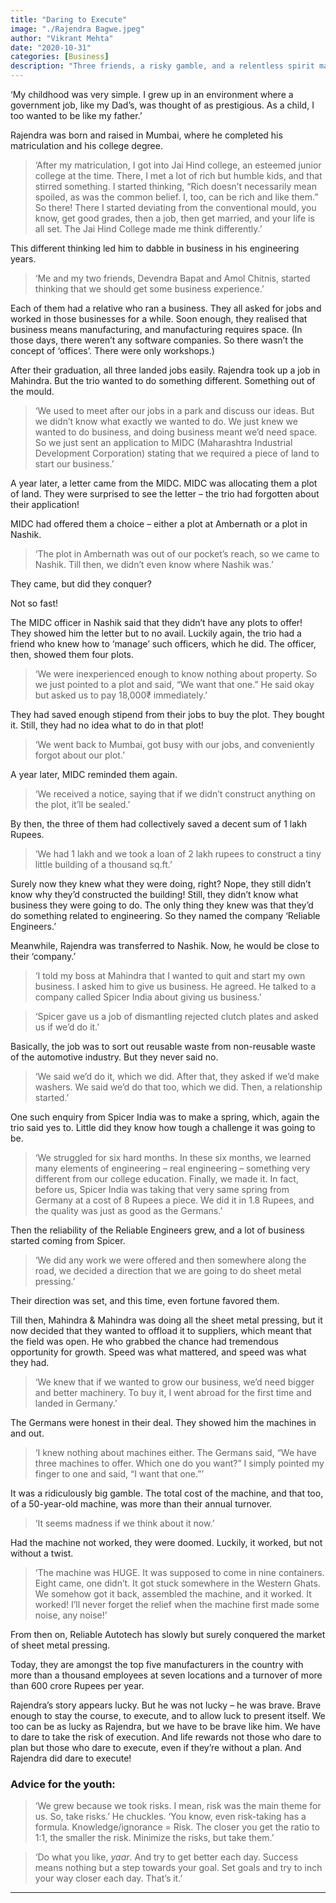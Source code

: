 ```yaml
---
title: "Daring to Execute"
image: "./Rajendra Bagwe.jpeg"
author: "Vikrant Mehta"
date: "2020-10-31"
categories: [Business]
description: "Three friends, a risky gamble, and a relentless spirit made Reliable Engineers India's top engineering companies. Rajendra's business journey is one that only a few will dare to try."
---
```


'My childhood was very simple. I grew up in an environment where a government job, like my Dad's, was thought of as prestigious. As a child, I too wanted to be like my father.'

Rajendra was born and raised in Mumbai, where he completed his matriculation and his college degree.

> 'After my matriculation, I got into Jai Hind college, an esteemed junior college at the time. There, I met a lot of rich but humble kids, and that stirred something. I started thinking, “Rich doesn't necessarily mean spoiled, as was the common belief. I, too, can be rich and like them.” So there! There I started deviating from the conventional mould, you know, get good grades, then a job, then get married, and your life is all set. The Jai Hind College made me think differently.'

This different thinking led him to dabble in business in his engineering years.

> 'Me and my two friends, Devendra Bapat and Amol Chitnis, started thinking that we should get some business experience.'

Each of them had a relative who ran a business. They all asked for jobs and worked in those businesses for a while. Soon enough, they realised that business means manufacturing, and manufacturing requires space. (In those days, there weren't any software companies. So there wasn't the concept of 'offices'. There were only workshops.)

After their graduation, all three landed jobs easily. Rajendra took up a job in Mahindra. But the trio wanted to do something different. Something out of the mould.

> 'We used to meet after our jobs in a park and discuss our ideas. But we didn't know what exactly we wanted to do. We just knew we wanted to do business, and doing business meant we'd need space. So we just sent an application to MIDC (Maharashtra Industrial Development Corporation) stating that we required a piece of land to start our business.'

A year later, a letter came from the MIDC. MIDC was allocating them a plot of land. They were surprised to see the letter – the trio had forgotten about their application!

MIDC had offered them a choice – either a plot at Ambernath or a plot in Nashik.

> 'The plot in Ambernath was out of our pocket's reach, so we came to Nashik. Till then, we didn't even know where Nashik was.'

They came, but did they conquer?

Not so fast!

The MIDC officer in Nashik said that they didn't have any plots to offer! They showed him the letter but to no avail. Luckily again, the trio had a friend who knew how to 'manage' such officers, which he did. The officer, then, showed them four plots.

> 'We were inexperienced enough to know nothing about property. So we just pointed to a plot and said, “We want that one.” He said okay but asked us to pay 18,000₹ immediately.'

They had saved enough stipend from their jobs to buy the plot. They bought it. Still, they had no idea what to do in that plot!

> 'We went back to Mumbai, got busy with our jobs, and conveniently forgot about our plot.'

A year later, MIDC reminded them again.

> 'We received a notice, saying that if we didn't construct anything on the plot, it'll be sealed.'

By then, the three of them had collectively saved a decent sum of 1 lakh Rupees.

> 'We had 1 lakh and we took a loan of 2 lakh rupees to construct a tiny little building of a thousand sq.ft.'

Surely now they knew what they were doing, right? Nope, they still didn't know why they'd constructed the building! Still, they didn't know what business they were going to do. The only thing they knew was that they'd do something related to engineering. So they named the company 'Reliable Engineers.'

Meanwhile, Rajendra was transferred to Nashik. Now, he would be close to their 'company.'

> 'I told my boss at Mahindra that I wanted to quit and start my own business. I asked him to give us business. He agreed. He talked to a company called Spicer India about giving us business.'

> 'Spicer gave us a job of dismantling rejected clutch plates and asked us if we'd do it.'

Basically, the job was to sort out reusable waste from non-reusable waste of the automotive industry. But they never said no.

> 'We said we'd do it, which we did. After that, they asked if we'd make washers. We said we'd do that too, which we did. Then, a relationship started.'

One such enquiry from Spicer India was to make a spring, which, again the trio said yes to. Little did they know how tough a challenge it was going to be.

> 'We struggled for six hard months. In these six months, we learned many elements of engineering – real engineering – something very different from our college education. Finally, we made it. In fact, before us, Spicer India was taking that very same spring from Germany at a cost of 8 Rupees a piece. We did it in 1.8 Rupees, and the quality was just as good as the Germans.'

Then the reliability of the Reliable Engineers grew, and a lot of business started coming from Spicer.

> 'We did any work we were offered and then somewhere along the road, we decided a direction that we are going to do sheet metal pressing.'

Their direction was set, and this time, even fortune favored them.

Till then, Mahindra & Mahindra was doing all the sheet metal pressing, but it now decided that they wanted to offload it to suppliers, which meant that the field was open. He who grabbed the chance had tremendous opportunity for growth. Speed was what mattered, and speed was what they had.

> 'We knew that if we wanted to grow our business, we'd need bigger and better machinery. To buy it, I went abroad for the first time and landed in Germany.'

The Germans were honest in their deal. They showed him the machines in and out.

> 'I knew nothing about machines either. The Germans said, “We have three machines to offer. Which one do you want?” I simply pointed my finger to one and said, “I want that one.”'

It was a ridiculously big gamble. The total cost of the machine, and that too, of a 50-year-old machine, was more than their annual turnover.

> 'It seems madness if we think about it now.'

Had the machine not worked, they were doomed. Luckily, it worked, but not without a twist.

> 'The machine was HUGE. It was supposed to come in nine containers. Eight came, one didn't. It got stuck somewhere in the Western Ghats. We somehow got it back, assembled the machine, and it worked. It worked! I'll never forget the relief when the machine first made some noise, any noise!'

From then on, Reliable Autotech has slowly but surely conquered the market of sheet metal pressing.

Today, they are amongst the top five manufacturers in the country with more than a thousand employees at seven locations and a turnover of more than 600 crore Rupees per year.

Rajendra's story appears lucky. But he was not lucky – he was brave. Brave enough to stay the course, to execute, and to allow luck to present itself. We too can be as lucky as Rajendra, but we have to be brave like him. We have to dare to take the risk of execution. And life rewards not those who dare to plan but those who dare to execute, even if they're without a plan. And Rajendra did dare to execute!

### **Advice for the youth:**

> 'We grew because we took risks. I mean, risk was the main theme for us. So, take risks.' He chuckles. 'You know, even risk-taking has a formula. Knowledge/ignorance = Risk. The closer you get the ratio to 1:1, the smaller the risk. Minimize the risks, but take them.'

> 'Do what you like, *yaar*. And try to get better each day. Success means nothing but a step towards your goal. Set goals and try to inch your way closer each day. That's it.'

---
